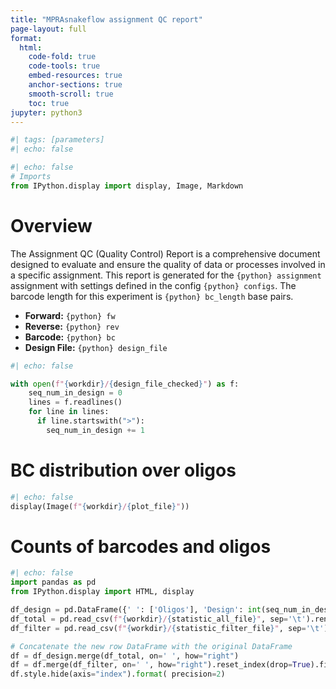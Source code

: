 ```yaml
---
title: "MPRAsnakeflow assignment QC report"
page-layout: full
format:
  html:
    code-fold: true
    code-tools: true
    embed-resources: true
    anchor-sections: true
    smooth-scroll: true
    toc: true
jupyter: python3
---
```



```python
#| tags: [parameters]
#| echo: false
```

```python
#| echo: false
# Imports
from IPython.display import display, Image, Markdown
```


# Overview
The Assignment QC (Quality Control) Report is a comprehensive document designed to evaluate and
ensure the quality of data or processes involved in a specific assignment. This report is generated
for the `{python} assignment` assignment with settings defined in the config `{python} configs`. The barcode length for this experiment is `{python} bc_length` base pairs.

- **Forward:** `{python} fw`
- **Reverse:** `{python} rev`
- **Barcode:** `{python} bc`
- **Design File:** `{python} design_file`


```python
#| echo: false

with open(f"{workdir}/{design_file_checked}") as f:
    seq_num_in_design = 0
    lines = f.readlines()
    for line in lines:
      if line.startswith(">"):
        seq_num_in_design += 1

```


# BC distribution over oligos
```python
#| echo: false
display(Image(f"{workdir}/{plot_file}"))
```


# Counts of barcodes and oligos

```python
#| echo: false
import pandas as pd
from IPython.display import HTML, display

df_design = pd.DataFrame({' ': ['Oligos'], 'Design': int(seq_num_in_design)})
df_total = pd.read_csv(f"{workdir}/{statistic_all_file}", sep='\t').rename(columns={'Unnamed: 0': ' ', 'Counts': 'Raw data'})
df_filter = pd.read_csv(f"{workdir}/{statistic_filter_file}", sep='\t').rename(columns={'Unnamed: 0': ' ', 'Counts': 'Filtered data'})

# Concatenate the new row DataFrame with the original DataFrame
df = df_design.merge(df_total, on=' ', how="right")
df = df.merge(df_filter, on=' ', how="right").reset_index(drop=True).fillna(0).astype({"Design": int, "Raw data": int, "Filtered data": int})
df.style.hide(axis="index").format( precision=2)
```
